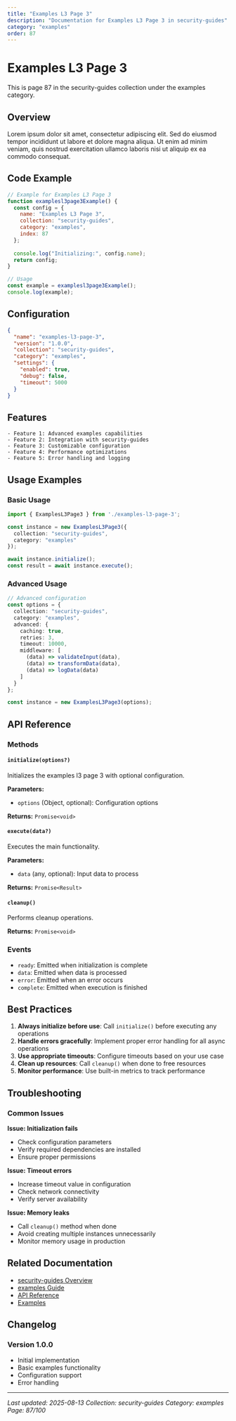 ```yaml
---
title: "Examples L3 Page 3"
description: "Documentation for Examples L3 Page 3 in security-guides"
category: "examples"
order: 87
---
```


# Examples L3 Page 3

This is page 87 in the security-guides collection under the examples category.

## Overview

Lorem ipsum dolor sit amet, consectetur adipiscing elit. Sed do eiusmod tempor incididunt ut labore et dolore magna aliqua. Ut enim ad minim veniam, quis nostrud exercitation ullamco laboris nisi ut aliquip ex ea commodo consequat.

## Code Example

```javascript
// Example for Examples L3 Page 3
function examplesl3page3Example() {
  const config = {
    name: "Examples L3 Page 3",
    collection: "security-guides",
    category: "examples",
    index: 87
  };
  
  console.log("Initializing:", config.name);
  return config;
}

// Usage
const example = examplesl3page3Example();
console.log(example);
```

## Configuration

```json
{
  "name": "examples-l3-page-3",
  "version": "1.0.0",
  "collection": "security-guides",
  "category": "examples",
  "settings": {
    "enabled": true,
    "debug": false,
    "timeout": 5000
  }
}
```

## Features

    - Feature 1: Advanced examples capabilities
    - Feature 2: Integration with security-guides
    - Feature 3: Customizable configuration
    - Feature 4: Performance optimizations
    - Feature 5: Error handling and logging

## Usage Examples

### Basic Usage

```typescript
import { ExamplesL3Page3 } from './examples-l3-page-3';

const instance = new ExamplesL3Page3({
  collection: "security-guides",
  category: "examples"
});

await instance.initialize();
const result = await instance.execute();
```

### Advanced Usage

```typescript
// Advanced configuration
const options = {
  collection: "security-guides",
  category: "examples",
  advanced: {
    caching: true,
    retries: 3,
    timeout: 10000,
    middleware: [
      (data) => validateInput(data),
      (data) => transformData(data),
      (data) => logData(data)
    ]
  }
};

const instance = new ExamplesL3Page3(options);
```

## API Reference

### Methods

#### `initialize(options?)`

Initializes the examples l3 page 3 with optional configuration.

**Parameters:**
- `options` (Object, optional): Configuration options

**Returns:** `Promise<void>`

#### `execute(data?)`

Executes the main functionality.

**Parameters:**
- `data` (any, optional): Input data to process

**Returns:** `Promise<Result>`

#### `cleanup()`

Performs cleanup operations.

**Returns:** `Promise<void>`

### Events

- `ready`: Emitted when initialization is complete
- `data`: Emitted when data is processed
- `error`: Emitted when an error occurs
- `complete`: Emitted when execution is finished

## Best Practices

1. **Always initialize before use**: Call `initialize()` before executing any operations
2. **Handle errors gracefully**: Implement proper error handling for all async operations
3. **Use appropriate timeouts**: Configure timeouts based on your use case
4. **Clean up resources**: Call `cleanup()` when done to free resources
5. **Monitor performance**: Use built-in metrics to track performance

## Troubleshooting

### Common Issues

**Issue: Initialization fails**
- Check configuration parameters
- Verify required dependencies are installed
- Ensure proper permissions

**Issue: Timeout errors**
- Increase timeout value in configuration
- Check network connectivity
- Verify server availability

**Issue: Memory leaks**
- Call `cleanup()` method when done
- Avoid creating multiple instances unnecessarily
- Monitor memory usage in production

## Related Documentation

- [security-guides Overview](../index)
- [examples Guide](../examples/index)
- [API Reference](../api/index)
- [Examples](../examples/index)

## Changelog

### Version 1.0.0
- Initial implementation
- Basic examples functionality
- Configuration support
- Error handling

---

*Last updated: 2025-08-13*
*Collection: security-guides*
*Category: examples*
*Page: 87/100*
